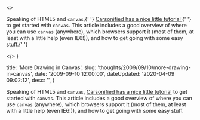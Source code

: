 

  <>
    <p>
      Speaking of HTML5 and <code>canvas</code>,{' '}
      <a href="http&#58;//carsonified.com/blog/dev/html-5-dev/how-to-draw-with-html-5-canvas/">
        Carsonified has a nice little tutorial
      </a>{' '}
      to get started with <code>canvas</code>. This article includes a good
      overview of where you can use <code>canvas</code> (anywhere), which
      browsers support it (most of them, at least with a little help (even
      IE6!)), and how to get going with some easy stuff.{' '}
    </p>
  </>
)


  title: 'More Drawing in Canvas',
  slug: 'thoughts/2009/09/10/more-drawing-in-canvas',
  date: '2009-09-10 12:00:00',
  dateUpdated: '2020-04-09 09:02:12',
  desc: '',
}

Speaking of HTML5 and `canvas`, [Carsonified has a nice little tutorial](http://carsonified.com/blog/dev/html-5-dev/how-to-draw-with-html-5-canvas/) to get started with `canvas`. This article includes a good overview of where you can use `canvas` (anywhere), which browsers support it (most of them, at least with a little help (even IE6!)), and how to get going with some easy stuff.

